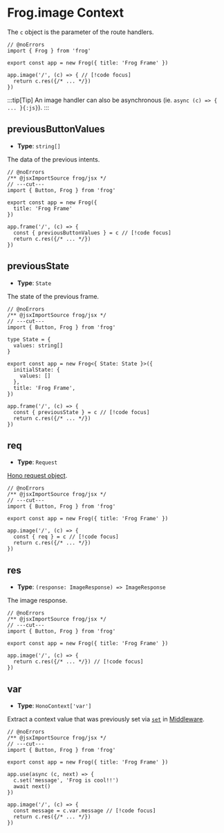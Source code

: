 # Frog.image Context

The `c` object is the parameter of the route handlers.

```tsx twoslash
// @noErrors
import { Frog } from 'frog'
 
export const app = new Frog({ title: 'Frog Frame' })

app.image('/', (c) => { // [!code focus]
  return c.res({/* ... */})
})
```

:::tip[Tip]
An image handler can also be asynchronous (ie. `async (c) => { ... }{:js}`).
:::

## previousButtonValues

- **Type**: `string[]`

The data of the previous intents.

```tsx twoslash
// @noErrors
/** @jsxImportSource frog/jsx */
// ---cut---
import { Button, Frog } from 'frog'

export const app = new Frog({ 
  title: 'Frog Frame'
}) 
 
app.frame('/', (c) => {
  const { previousButtonValues } = c // [!code focus]
  return c.res({/* ... */})
})
```

## previousState

- **Type**: `State`

The state of the previous frame.

```tsx twoslash
// @noErrors
/** @jsxImportSource frog/jsx */
// ---cut---
import { Button, Frog } from 'frog'

type State = {     
  values: string[] 
} 
 
export const app = new Frog<{ State: State }>({ 
  initialState: { 
    values: [] 
  },
  title: 'Frog Frame',
}) 
 
app.frame('/', (c) => {
  const { previousState } = c // [!code focus]
  return c.res({/* ... */})
})
```

## req

- **Type**: `Request`

[Hono request object](https://hono.dev/api/request).

```tsx twoslash
// @noErrors
/** @jsxImportSource frog/jsx */
// ---cut---
import { Button, Frog } from 'frog'
 
export const app = new Frog({ title: 'Frog Frame' })
 
app.image('/', (c) => {
  const { req } = c // [!code focus]
  return c.res({/* ... */})
})
```

## res

- **Type**: `(response: ImageResponse) => ImageResponse`

The image response.

```tsx twoslash
// @noErrors
/** @jsxImportSource frog/jsx */
// ---cut---
import { Button, Frog } from 'frog'
 
export const app = new Frog({ title: 'Frog Frame' })
 
app.image('/', (c) => {
  return c.res({/* ... */}) // [!code focus]
})
```

## var

- **Type**: `HonoContext['var']`

Extract a context value that was previously set via [`set`](#set) in [Middleware](/concepts/middleware).

```tsx twoslash
// @noErrors
/** @jsxImportSource frog/jsx */
// ---cut---
import { Button, Frog } from 'frog'
 
export const app = new Frog({ title: 'Frog Frame' })

app.use(async (c, next) => {
  c.set('message', 'Frog is cool!!')
  await next()
})
 
app.image('/', (c) => {
  const message = c.var.message // [!code focus]
  return c.res({/* ... */})
})
```
